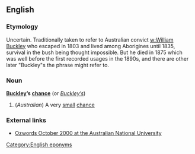 ==English==
===Etymology===
Uncertain.  Traditionally taken to refer to Australian convict [[w:William Buckley]] who escaped in 1803 and lived among Aborigines until 1835, survival in the bush being thought impossible.  But he died in 1875 which was well before the first recorded usages in the 1890s, and there are other later "Buckley"s the phrase might refer to.

===Noun===
'''[[Buckley]]’s [[chance]]''' (or ''[[Buckley’s]]'')

#(''Australian'') A very [[small]] [[chance]]

===External links===
*[http://www.anu.edu.au/andc/ozwords/Oct%202000/Buckley%27s.html Ozwords October 2000 at the Australian National University]

[[Category:English eponyms]]